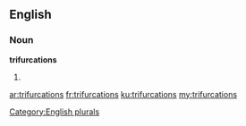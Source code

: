 ==English==

===Noun===
'''trifurcations'''

# {{plural of|trifurcation}}

[[Category:English plurals]]

[[ar:trifurcations]]
[[fr:trifurcations]]
[[ku:trifurcations]]
[[my:trifurcations]]